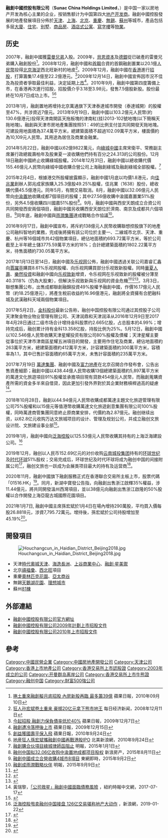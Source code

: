 {{Infobox company
| name = 融创中国控股有限公司<br /> Sunac China Holdings Limited
| logo = Sunac_China_Holdings_Limited_Logo.png
| type = 上市公司
| foundation = {{CHN}}天津（2003年7月）
| traded_as = {{hkex|1918}}
| founder = [[孙宏斌|孙宏斌]]
| locations = 
| origins = 
| key_people = [[孙宏斌|孙宏斌]]
| area_served = {{CHN}}
| industry = [[房地产|房地产]]
| products = 
| services = 
| revenue = 
| operating_income = 
| net_income = 
| num_employees = 
| parent = 
| divisions = 
| subsid = 
| owner = 
| slogan = 
| homepage = http://www.sunac.com.cn/
| location = [[北京市|北京市]][[东城区|东城区]]东直门北大街8号使馆壹号院4号楼
}}
'''融創中國控股有限公司'''（'''Sunac China Holdings Limited'''，{{sehk|1918}}）是中国一家以房地产开发為核心主業的企业，按销售额计为中国第四大[[地產開發商|地产开发商]]。融創中國控股發展的地產發展項目分佈於[[天津|天津]]、[[上海|上海]]、[[北京|北京]]、[[重慶|重慶]]、[[無錫|無錫]]、[[蘇州|蘇州]]等城市，產品包括多层[[大廈|大廈]]、[[住宅|住宅]]、[[别墅|别墅]]、[[商場|商品房]]、[[酒店式公寓|酒店式公寓]]、[[寫字樓|寫字樓]]等[[物業|物業]]。

== 历史 ==
2007年，融創中國獲[[雷曼兄弟|雷曼兄弟]]入股。2009年，[[貝恩資本|貝恩資本]]及[[德銀|德銀]]從已破產的雷曼兄弟購入融創股份<ref>[http://hk.apple.nextmedia.com/template/apple/art_main.php?iss_id=20100910&sec_id=15307&subsec=15320&art_id=14435639 捲土重來融創擬月底招股 內房新股再臨 最多籌39億] 蘋果日報，2010年09月10日</ref>。2008年12月，融創中國和[[首鋼|首鋼]]合資的首鋼融創置業以20.1億[[人民幣|人民幣]]投得[[北京|北京]][[海淀|海淀]]西北旺新村的地皮<ref>[http://www.news365.com.cn/xwzx/cjxw/200812/t20081211_2124636.htm 狂人孙宏斌卷土重来 豪掷20亿元拿下熊市地王]{{Dead link|date=2018年6月 |bot=InternetArchiveBot |fix-attempted=no }} 每日经济新闻，2008年12月11日</ref>。2009年12月，融創中國在[[香港|香港]]進行[[招股|招股]]，打算籌集17.4億至22.2億港元。<ref>[http://hk.apple.nextmedia.com/template/apple/art_main.php?iss_id=20091207&sec_id=15307&subsec=15320&art_id=13496460 今起招股 融創力保負債率低於40%] 蘋果日報，2009年12月7日</ref>2009年12月14日，融創中國宣佈因市況不佳及為投資者爭取最佳利益，決定延期[[上市|上市]]<ref>[http://hk.apple.nextmedia.com/template/apple/art_main.php?iss_id=20091215&sec_id=15307&subsec=15320&art_id=13524977 融創遭冷落押後上市] 蘋果日報，2009年12月15日</ref>。2010年9月，融創中國第四度籌備上市，在香港再次進行招股，招股價介乎3.18至3.98元，發售7.5億股新股。股份最終在10月7日成功上市。<ref>[http://hk.apple.nextmedia.com/template/apple/art_main.php?iss_id=20100924&sec_id=15307&subsec=15320&art_id=14483070 創益獲國壽平保入飛] 蘋果日報，2010年9月24日</ref><ref>[http://finance.sina.com/bg/chinamkt/sinacn/20100924/1835145221.html 地産狂人孫宏斌攜融創中國再戰港股IPO] 北美新浪網，2010年9月24日</ref>

2013年1月，融創置地將增持北京萬通旗下天津泰達城市開發（泰達城開）的股權至47%，共涉資近7億元。2013年9月19日，融創中國以103.2億元人民幣(約130.6億港元)投得天津南開區天拖板塊的津南紅(挂)2013-102號地塊(以下簡稱天拖地塊)。融創與天津市房地產集團按照51：49的比例支付並共同開發天拖地塊。可建設用地面積為37.4萬平方米，總建築面積不超過102.09萬平方米，樓面價約為10,109元人民幣。其用途為居住及商業金融業。

2014年5月22日，融創中國以62億9822萬元，向[[綠城中國|綠城中國]]主席宋衛平、常務副主席兼行政總裁壽柏年及股東夏一波收購他們持有百分之24.313的公司股份。12月18日融創中國終止收購綠城股權。2014年12月31日，融創中國以總收購代價155.46億元人民幣向綠城中國收購合營公司上海融創綠城及融創綠城全部股權。<ref>[http://www.mpfinance.com/htm/finance/20150101/news/eb_ebe1.htm 融創購合伙項目綠城律師函阻止] {{Wayback|url=http://www.mpfinance.com/htm/finance/20150101/news/eb_ebe1.htm |date=20200429143806 }} 明報，2015年1月1日</ref>

2015年2月4日，根據港交所股權披露顯示，融創中國1月底以均價1.8港元，向[[佳兆業|佳兆業]]創辦人郭兆成家族購入25.3億股49.25%股權，佳兆業（1638）股份，總收購代價45.5億港元。同年5月，有關交易取消。8月，融創中國以32.06億元人民幣向[[中渝置地|中渝置地]]收購成都7個項目的股權；其中27.56億收購中渝國嘉置業51%股份，另外4.5億收購四川國嘉51%股份<ref>[http://bj.house.sina.com.cn/news/2015-08-11/16366036787170587750445.shtml 融创中国拟32.06亿收购中渝置地成都项目股权] {{Wayback|url=http://bj.house.sina.com.cn/news/2015-08-11/16366036787170587750445.shtml |date=20160304122109 }} 新浪房产，2015年8月11日</ref>。9月，融創中國與西安天朗成立合資公司共同開發西安兩個項目，融創中國另收購西安天朗位於濟南、南京及成都共六個項目。<ref>[http://www.on.cc/hk/bkn/cnt/finance/20150902/bkn-20150902220736201-0902_00842_001.html 融創中國成立合營收購4城市8項目] {{Wayback|url=http://www.on.cc/hk/bkn/cnt/finance/20150902/bkn-20150902220736201-0902_00842_001.html |date=20151005023624 }} 東網即時，2015年9月2日</ref>同年底，融創中國與[[雨潤集團|雨潤集團]]達成戰略合作協議<ref>[http://www.mpfinance.com/htm/finance/20150909/news/ec_eci1.htm 融創成雨潤戰略伙伴] {{Wayback|url=http://www.mpfinance.com/htm/finance/20150909/news/ec_eci1.htm |date=20200429143820 }} 明報，2015年9月9日</ref>。

2016年9月17日，融創中國宣布，將斥約138億元人民幣收購聯想控股旗下的地產公司融科智地的業務，完成後將擁有該公司位於主要一、二線城市北京、天津、重慶、杭州等16個城市共42個物業項目，總佔地面積約693.72萬平方米，等於公司截至上半年總土儲3775.59萬平方米的18%；合計總建築面積約1802.22萬平方米，待售面積約730.05萬平方米。

2017年1月13日至14日，融創中國及[[乐视网|乐视网]]公佈，融創中國透過关联公司嘉睿汇鑫向[[賈躍亭|賈躍亭]]購買8.61%乐视网股權、向乐视网購買部分乐视致新股權。同時[[華夏人壽|華夏人壽]]、[[樂然投資|樂然投資]]和融創中國向[[乐视致新|乐视致新]]增資，令乐视网在乐视致新的股權被分薄至40.3118%（仍為大股東），但解決乐视致新與乐视网的資金危機<ref>{{Cite web |url=http://www.hkexnews.hk/listedco/listconews/SEHK/2017/0113/LTN20170113610_C.pdf |title=主要交易 - 有關於樂視網、樂視影業及樂視致新的目標股份的投資 |access-date=2017-05-04 |archive-date=2017-01-18 |archive-url=https://web.archive.org/web/20170118220554/http://www.hkexnews.hk/listedco/listconews/SEHK/2017/0113/LTN20170113610_C.pdf |dead-url=no }}</ref><ref>{{Cite web |url=http://disclosure.szse.cn/finalpage/2017-01-14/1203015328.PDF |title=关于放弃控股子公司增资的优先认购权暨关联交易的公告 |access-date=2017-05-04 |archive-url=https://web.archive.org/web/20170118224642/http://disclosure.szse.cn/finalpage/2017-01-14/1203015328.PDF |archive-date=2017-01-18 |dead-url=yes }}</ref><ref>{{Cite web |url=http://disclosure.szse.cn/finalpage/2017-01-14/1203015333.PDF |title=关于公司重大事项暨引入战略投资者的公告 |access-date=2017-05-04 |archive-url=https://web.archive.org/web/20170118230624/http://disclosure.szse.cn/finalpage/2017-01-14/1203015333.PDF |archive-date=2017-01-18 |dead-url=yes }}</ref>。3月3日，聯想集團公布，出售成都聯創融錦投資49%股權予融創中國，作價16.17億元人民幣（約18.25億港元），將產生稅前收益約16.96億港元，融創將全資擁有合肥融科城及武漢融科天域兩個物業項目。

2017年5月2日，[[金科股份|金科股份]]最新公告称，融创中国控股有限公司通过其控股子公司天津聚金物业物业管理有限公司、天津润鼎和天津润泽从2016年12月9日至2017年4月28日通过二级市场合计增持金科股票约2.665亿股，占总股本的4.99%；增持完成后，融创累计持有金科13.358亿股，持股比例为25%。5月12日，融創中國以102.546億人民幣收購天津星耀投资有限公司80%股權及債權；天津星耀主要從事位於天津市津南區星耀五洲項目的開發，主要用作住宅及商業，總佔地面積約263萬平方米，總建築面積約412萬平方米，計容建築面積約300萬平方米，容積率為1.1，其中已售計容面積約65萬平方米，未售計容面積約235萬平方米。

2017年7月19日 [[萬達集團|萬達集團]]、融創中國及[[富力地產|富力地產]]在北京召開合作發布會，公告出售資產細節；融創中國以438.44億人民幣收購13個總建築面積約5,897萬平方米的萬達文化旅遊項目91%股權並承擔項目現有貸款454億元人民幣，而融創蒐購資產所需的資金多半來自借貸，因此更加引發外界對於其企業財務槓桿過高的疑慮<ref>黃瑞黎，[https://cn.nytimes.com/business/20170717/china-debt-wanda-sunac/zh-hant/?mcubz=3 「公司救星」融創中國面臨債務風險] {{Wayback|url=https://cn.nytimes.com/business/20170717/china-debt-wanda-sunac/zh-hant/?mcubz=3 |date=20200429143837 }}，紐約時報中文網，2017-07-17</ref>。

2018年10月28日，融創以44.94億元人民幣收購成都萬達主題文化旅遊管理有限公司75%股權和以15億元等值港幣收購萬達文化旅遊創意集團有限公司100%股權，同時萬達商管集團同意終止原商業安排，代價約為2.87億元。融创继续出资，以62.8亿元收购万达文旅城项目的设计、管理及规划公司，并成立融创文旅设计院、文旅建设事业部<ref>{{Cite web|title=融创文旅成立半年成"文旅大户" 团队7成人员来自万达|url=https://finance.sina.com.cn/chanjing/gsnews/2019-03-25/doc-ihsxncvh5473508.shtml|accessdate=2021-03-02|date=2019-03-25|last=新京报|work=finance.sina.com.cn|archive-date=2021-03-08|archive-url=https://web.archive.org/web/20210308031043/https://finance.sina.com.cn/chanjing/gsnews/2019-03-25/doc-ihsxncvh5473508.shtml|dead-url=no}}</ref>。

2019年1月，融創中國向[[泛海控股|泛海控股]]以125.53億元人民幣收購其持有的上海泛海建設公司。<ref>[https://finance.sina.com.cn/stock/s/2019-01-22/doc-ihrfqziz9910339.shtml 泛海控股甩卖融创中国接盘 126亿交易堪称地产大动作] {{Wayback|url=https://finance.sina.com.cn/stock/s/2019-01-22/doc-ihrfqziz9910339.shtml |date=20200407200242 }}，新浪網，2019-01-22</ref>

2019年12月，融创以人民币152.69亿元的对价收购[[云南城投集团|云南城投集团]]持有的[[环球世纪|环球世纪]]及[[时代环球|时代环球]]51%股权；交易完成后，环球世纪及时代环球将成为融创中国的间接附属公司<ref>{{Cite web|title=融创中国成立会展文旅集团 -中国旅游新闻网|url=http://www.ctnews.com.cn/xmtz/content/2019-12/10/content_58120.html|accessdate=2021-03-02|work=www.ctnews.com.cn|archive-date=2021-03-08|archive-url=https://web.archive.org/web/20210308031049/https://yb-public.oss-cn-shanghai.aliyuncs.com/yb-js/zglyb.js|dead-url=no}}</ref>，融创文旅也一跃成为会展类项目最大的持有及运营商<ref>{{Cite web|title=融创文旅加速布局，架构版图愈加清晰|url=http://news.winshang.com/html/067/0251.html|accessdate=2021-03-02|work=news.winshang.com|archive-date=2020-07-14|archive-url=https://web.archive.org/web/20200714012828/http://news.winshang.com/html/067/0251.html|dead-url=no}}</ref>。

2020年11月，融創中國旗下融創服務正式在香港聯合交易所主板上市，股票代碼「01516.HK」<ref>{{cite web|url=https://www.mg21.com/scccf.html|title=中国房地产开发商：融创中国Sunac China Holdings Limited(SCCCF)|publisher=美股之家|date=2021-09-23}}</ref>。同月，新湖中寶發公告指，向融創出售浙江啟輝35%權益，涉11.44億元，將共同開發溫州西灣項目，並以38億元向融創出售浙江啟隆的50%股權以合作開發上海亞龍古城國際花園項目。

2021年1月7日, 融創中國主席孫宏斌於1月4日在場內增持290萬股，平均買入價每股26.8818元，涉資7,795.72萬元。增持後，孫宏斌於公司持股增加至45.19%<ref>{{Cite web|title=融創(01918.HK)主席孫宏斌再斥7,796萬元增持290萬股|url=http://www.aastocks.com/tc/stocks/news/aafn-con/NOW.1067638/top-news|accessdate=|author=|date=|format=|publisher=|language=}}</ref>。

==開發項目==
[[File:Houchangcun_in_Haidian_District_Beijing2018.jpg|thumb]]
*天津[[時代奧城天津|時代奧城天津]]、[[海逸長洲|海逸長洲]]、[[上谷商業中心|上谷商業中心]]、[[融創·星美禦|融創·星美禦]]
*北京[[禧福彙|禧福彙]]、[[西北旺|西北旺]]項目
*重慶[[奧林匹克花園|奧林匹克花園]]、[[亞太商谷|亞太商谷]]
*無錫[[天鵝湖花園|天鵝湖花園]]、[[理想城市|理想城市]]
*蘇州[[81棟|81棟]]

==外部連結==
* [http://www.sunac.com.cn/ 融創中國控股有限公司官方網址] {{Wayback|url=http://www.sunac.com.cn/ |date=20210224214909 }}
* [http://www.hkexnews.hk/listedco/listconews/sehk/20091207/LTN20091207007_C.HTM 融創中國控股有限公司2009年計劃上市招股文件] {{Wayback|url=http://www.hkexnews.hk/listedco/listconews/sehk/20091207/LTN20091207007_C.HTM |date=20110718150434 }}
* [http://www.hkexnews.hk/listedco/listconews/sehk/20100924/LTN20100924008_C.HTM 融創中國控股有限公司2010年上市招股文件] {{Wayback|url=http://www.hkexnews.hk/listedco/listconews/sehk/20100924/LTN20100924008_C.HTM |date=20101129073603 }}

==參考==
{{reflist}}

{{中國大陸房地產公司}}
{{Hang Seng China Enterprises Index}}

[[Category:中國民營企業|Category:中國民營企業]]
[[Category:中國房地產開發公司|Category:中國房地產開發公司]]
[[Category:天津公司|Category:天津公司]]
[[Category:香港上市地產公司|Category:香港上市地產公司]]
[[Category:香港交易所上市認股證|Category:香港交易所上市認股證]]
[[Category:2003年成立的公司|Category:2003年成立的公司]]
[[Category:开曼群岛离岸公司|Category:开曼群岛离岸公司]]
[[Category:香港交易所上市牛熊證|Category:香港交易所上市牛熊證]]
[[Category:融创中国|Category:融创中国]]
[[Category:財富500強公司|Category:財富500強公司]]
